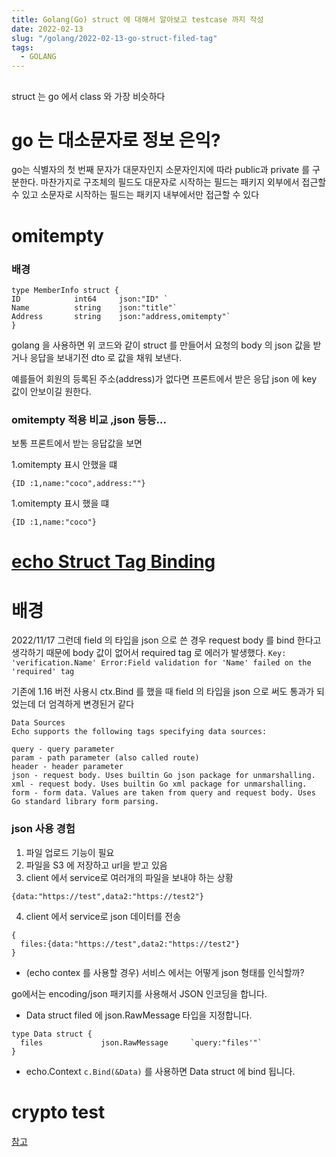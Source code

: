 ```yaml
---
title: Golang(Go) struct 에 대해서 알아보고 testcase 까지 작성
date: 2022-02-13
slug: "/golang/2022-02-13-go-struct-filed-tag"
tags:
  - GOLANG
---
```


##
struct 는 go 에서 class 와 가장 비슷하다



# go 는 대소문자로 정보 은익?
go는 식별자의 첫 번째 문자가 대문자인지 소문자인지에 따라 public과 private 를 구분한다.
마찬가지로 구조체의 필드도 대문자로 시작하는 필드는 패키지 외부에서 접근할 수 있고
소문자로 시작하는 필드는 패키지 내부에서만 접근할 수 있다



# omitempty

### 배경

```
type MemberInfo struct {
ID            int64     json:"ID" `
Name          string    json:"title"`
Address       string    json:"address,omitempty"`
}
```

golang 을 사용하면 위 코드와 같이 struct 를 만들어서
요청의 body 의 json 값을 받거나
응답을 보내기전 dto 로 값을 채워 보낸다.

예를들어
회원의 등록된  주소(address)가 없다면
프론트에서 받은 응답 json 에 key 값이 안보이길 원한다.

### omitempty 적용 비교 ,json 등등...

보통 프론트에서 받는 응답값을 보면

1.omitempty 표시 안했을 떄
```
{ID :1,name:"coco",address:""}
```

1.omitempty 표시 했을 떄
```
{ID :1,name:"coco"}
```



# [echo Struct Tag Binding](https://echo.labstack.com/guide/binding/)

# 배경
2022/11/17
그런데 field 의 타입을 json 으로 쓴 경우 request body 를 bind 한다고 생각하기 때문에
body 값이 없어서 required tag 로 에러가 발생했다.
`Key: 'verification.Name' Error:Field validation for 'Name' failed on the 'required' tag`

기존에 1.16 버전 사용시 ctx.Bind 를 했을 때 field 의 타입을 json 으로 써도 통과가 되었는데 더 엄격하게 변경된거 같다

```
Data Sources
Echo supports the following tags specifying data sources:

query - query parameter
param - path parameter (also called route)
header - header parameter
json - request body. Uses builtin Go json package for unmarshalling.
xml - request body. Uses builtin Go xml package for unmarshalling.
form - form data. Values are taken from query and request body. Uses Go standard library form parsing.
```

###  json 사용 경험

1. 파일 업로드 기능이 필요
2. 파일을 S3 에 저장하고 url을 받고 있음
3. client 에서 service로 여러개의 파일을 보내야 하는 상황

```
{data:"https://test",data2:"https://test2"}
```

4. client 에서 service로 json 데이터를 전송
```
{
  files:{data:"https://test",data2:"https://test2"}
}
```
- (echo contex 를 사용할 경우) 서비스 에서는 어떻게 json 형태를 인식할까?

go에서는 encoding/json 패키지를 사용해서 JSON 인코딩을 합니다.


- Data struct filed 에 json.RawMessage 타입을 지정합니다.

```
type Data struct {
  files             json.RawMessage     `query:"files'"`
}
```

- echo.Context  `c.Bind(&Data)` 를 사용하면 Data struct 에 bind 됩니다.

# crypto test


[참고](https://wookiist.dev/127)